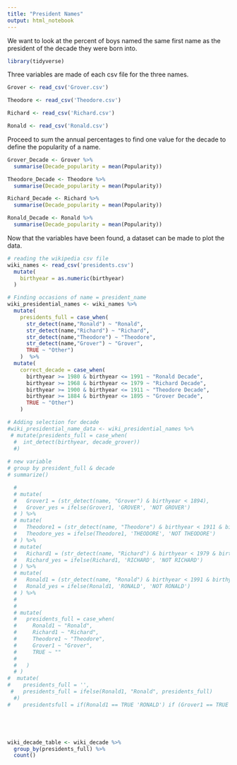 ```yaml
---
title: "President Names"
output: html_notebook
---
```


We want to look at the percent of boys named the same first name as the president of the decade they were born into.

```r
library(tidyverse)
```

Three variables are made of each csv file for the three names.

```r
Grover <- read_csv('Grover.csv')

Theodore <- read_csv('Theodore.csv')

Richard <- read_csv('Richard.csv')

Ronald <- read_csv('Ronald.csv')
```

Proceed to sum the annual percentages to find one value for the decade to define the popularity of a name.

```r
Grover_Decade <- Grover %>%
  summarise(Decade_popularity = mean(Popularity))

Theodore_Decade <- Theodore %>%
  summarise(Decade_popularity = mean(Popularity))

Richard_Decade <- Richard %>%
  summarise(Decade_popularity = mean(Popularity))

Ronald_Decade <- Ronald %>%
  summarise(Decade_popularity = mean(Popularity))
```

Now that the variables have been found, a dataset can be made to plot the data.


```r
# reading the wikipedia csv file
wiki_names <- read_csv('presidents.csv') 
  mutate(
    birthyear = as.numeric(birthyear)
  )
```


```r
# Finding occasions of name = president_name
wiki_presidential_names <- wiki_names %>%
  mutate(
    presidents_full = case_when(
      str_detect(name,"Ronald") ~ "Ronald",
      str_detect(name,"Richard") ~ "Richard",
      str_detect(name,"Theodore") ~ "Theodore",
      str_detect(name,"Grover") ~ "Grover",
      TRUE ~ "Other")
    )  %>%
  mutate(
    correct_decade = case_when(
      birthyear >= 1980 & birthyear <= 1991 ~ "Ronald Decade",
      birthyear >= 1968 & birthyear <= 1979 ~ "Richard Decade",
      birthyear >= 1900 & birthyear <= 1911 ~ "Theodore Decade",
      birthyear >= 1884 & birthyear <= 1895 ~ "Grover Decade",
      TRUE ~ "Other")
    )

# Adding selection for decade
#wiki_presidential_name_data <- wiki_presidential_names %>%
 # mutate(presidents_full = case_when(
  #  int_detect(birthyear, decade_grover))
  #)
  
# new variable
# group by president_full & decade
# summarize()

  # 
  # mutate(
  #   Grover1 = (str_detect(name, "Grover") & birthyear < 1894),
  #   Grover_yes = ifelse(Grover1, 'GROVER', 'NOT GROVER')
  # ) %>%
  # mutate(
  #   Theodore1 = (str_detect(name, "Theodore") & birthyear < 1911 & birthyear > 1900 ),
  #   Theodore_yes = ifelse(Theodore1, 'THEODORE', 'NOT THEODORE')
  # ) %>%
  # mutate(
  #   Richard1 = (str_detect(name, "Richard") & birthyear < 1979 & birthyear > 1968 ),
  #   Richard_yes = ifelse(Richard1, 'RICHARD', 'NOT RICHARD')
  # ) %>%
  # mutate(
  #   Ronald1 = (str_detect(name, "Ronald") & birthyear < 1991 & birthyear > 1980),
  #   Ronald_yes = ifelse(Ronald1, 'RONALD', 'NOT RONALD')
  # ) %>%
  #   
  # 
  # mutate(
  #   presidents_full = case_when(
  #     Ronald1 ~ "Ronald",
  #     Richard1 ~ "Richard",
  #     Theodore1 ~ "Theodore",
  #     Grover1 ~ "Grover",
  #     TRUE ~ ""
  #     
  #   )
  # )
#  mutate(
#    presidents_full = '',
 #   presidents_full = ifelse(Ronald1, "Ronald", presidents_full)
  #)
#    presidentsfull = if(Ronald1 == TRUE 'RONALD') if (Grover1 == TRUE 'GROVER') if (Richard1 == TRUE 'RICHARD') if (Theodore1 == TRUE 'THEODORE') else ('none')






```
```r
wiki_decade_table <- wiki_decade %>%
  group_by(presidents_full) %>%
  count()
```

